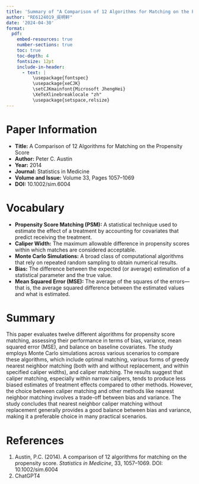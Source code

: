 ```yaml
---
title: 'Summary of "A Comparison of 12 Algorithms for Matching on the Propensity Score"'
author: "RE6124019_吳明軒"
date: '2024-04-30'
format:
  pdf:
    embed-resources: true
    number-sections: true
    toc: true
    toc-depth: 4
    fontsize: 12pt
    include-in-header:
      - text: |
          \usepackage{fontspec}
          \usepackage{xeCJK}
          \setCJKmainfont{Microsoft JhengHei}
          \XeTeXlinebreaklocale "zh"
          \usepackage{setspace,relsize}
---
```


# Paper Information

- **Title:** A Comparison of 12 Algorithms for Matching on the Propensity Score
- **Author:** Peter C. Austin
- **Year:** 2014
- **Journal:** Statistics in Medicine
- **Volume and Issue:** Volume 33, Pages 1057–1069
- **DOI:** 10.1002/sim.6004

# Vocabulary

- **Propensity Score Matching (PSM):** A statistical technique used to estimate the effect of a treatment by accounting for covariates that predict receiving the treatment.
- **Caliper Width:** The maximum allowable difference in propensity scores within which matches are considered acceptable.
- **Monte Carlo Simulations:** A broad class of computational algorithms that rely on repeated random sampling to obtain numerical results.
- **Bias:** The difference between the expected (or average) estimation of a statistical parameter and the true value.
- **Mean Squared Error (MSE):** The average of the squares of the errors—that is, the average squared difference between the estimated values and what is estimated.

# Summary

This paper evaluates twelve different algorithms for propensity score matching, assessing their performance in terms of bias, variance, mean squared error (MSE), and balance on baseline covariates. The study employs Monte Carlo simulations across various scenarios to compare these algorithms, which include optimal matching, various forms of greedy nearest neighbor matching (both with and without replacement, and within specified caliper widths), and caliper matching. The results suggest that caliper matching, especially within narrow calipers, tends to produce less biased estimates of treatment effects compared to other methods. However, the choice between caliper matching and other methods like nearest neighbor matching involves a trade-off between bias and variance. The study concludes that nearest neighbor caliper matching without replacement generally provides a good balance between bias and variance, making it a preferable choice in many practical scenarios.

# References

1. Austin, P.C. (2014). A comparison of 12 algorithms for matching on the propensity score. *Statistics in Medicine*, 33, 1057–1069. DOI: 10.1002/sim.6004
2. ChatGPT4